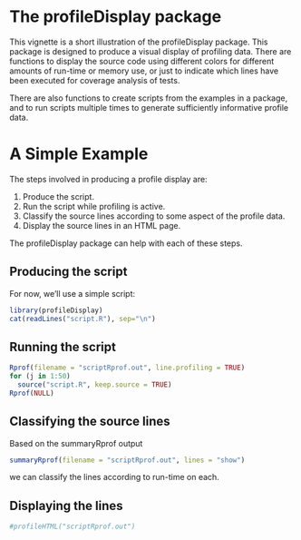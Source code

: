 <!--
%\VignetteEngine{knitr::knitr}
%\VignetteIndexEntry{The profileDisplay package}
-->

# The profileDisplay package

This vignette is a short illustration of the profileDisplay package.
This package is designed to produce a visual display of profiling data.
There are functions to display the source code using different colors
for different amounts of run-time or memory use, or just to indicate
which lines have been executed for coverage analysis of tests.

There are also functions to create scripts from the examples in a 
package, and to run scripts multiple times to generate sufficiently
informative profile data.

# A Simple Example

The steps involved in producing a profile display are:

1. Produce the script.
2. Run the script while profiling is active.
3. Classify the source lines according to some aspect of the profile data.
4. Display the source lines in an HTML page.

The profileDisplay package can help with each of these steps.

## Producing the script

For now, we'll use a simple script:
```{r script}
library(profileDisplay)
cat(readLines("script.R"), sep="\n")
```


## Running the script

```{r running,eval=FALSE}
Rprof(filename = "scriptRprof.out", line.profiling = TRUE)
for (j in 1:50)
  source("script.R", keep.source = TRUE)
Rprof(NULL)
```

## Classifying the source lines

Based on the summaryRprof output

```{r}
summaryRprof(filename = "scriptRprof.out", lines = "show")
```

we can classify the lines according to run-time on each.

## Displaying the lines

```{r}
#profileHTML("scriptRprof.out")
```